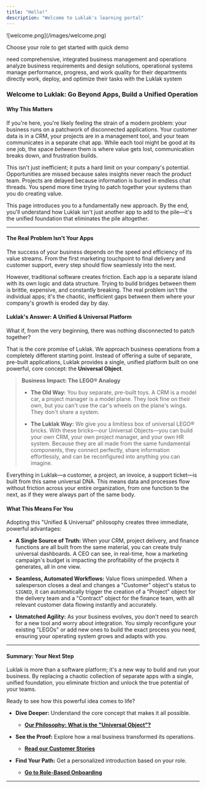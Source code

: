 ```yaml
---
title: "Hello!"
description: "Welcome to Luklak's learning portal"
---
```


<Frame caption="Drag and drop yourself - create your own operational Functions">
  ![welcome.png](/images/welcome.png)
</Frame>

Choose your role to get started with quick demo

<CardGroup cols={4}>
  <Card title="CEO/Founders..." icon="palette" iconType="duotone" href="https://mintlify.com/docs/settings/global" img="/images/CEO.png">
    need comprehensive, integrated business management and operations
  </Card>
  <Card title="Solution Consultants" icon="code" iconType="duotone" href="https://mintlify.com/docs/api-playground/openapi" img="/images/Solution-engineer.png">
    analyze business requirements and design solutions, operational systems
  </Card>
  <Card title="Team Managers" icon="screwdriver-wrench" iconType="duotone" href="https://mintlify.com/docs/content/components/accordions" img="/images/Teamlead.png">
    manage performance, progress, and work quality for their departments
  </Card>
  <Card title="End Users" icon="stars" iconType="duotone" href="https://mintlify.com/customers" img="/images/enduser.png">
    directly work, deploy, and optimize their tasks with the Luklak system
  </Card>
</CardGroup>


### **Welcome to Luklak: Go Beyond Apps, Build a Unified Operation**

#### **Why This Matters**

If you're here, you're likely feeling the strain of a modern problem: your business runs on a patchwork of disconnected applications. Your customer data is in a CRM, your projects are in a management tool, and your team communicates in a separate chat app. While each tool might be good at its one job, the space _between_ them is where value gets lost, communication breaks down, and frustration builds.

This isn't just inefficient; it puts a hard limit on your company's potential. Opportunities are missed because sales insights never reach the product team. Projects are delayed because information is buried in endless chat threads. You spend more time trying to patch together your systems than you do creating value.

This page introduces you to a fundamentally new approach. By the end, you'll understand how Luklak isn't just another app to add to the pile—it's the unified foundation that eliminates the pile altogether.

---

#### **The Real Problem Isn't Your Apps**

The success of your business depends on the speed and efficiency of its value streams. From the first marketing touchpoint to final delivery and customer support, every step should flow seamlessly into the next.

However, traditional software creates friction. Each app is a separate island with its own logic and data structure. Trying to build bridges between them is brittle, expensive, and constantly breaking. The real problem isn't the individual apps; it's the chaotic, inefficient gaps between them where your company's growth is eroded day by day.

#### **Luklak's Answer: A Unified & Universal Platform**

What if, from the very beginning, there was nothing disconnected to patch together?

That is the core promise of Luklak. We approach business operations from a completely different starting point. Instead of offering a suite of separate, pre-built applications, Luklak provides a single, unified platform built on one powerful, core concept: the **Universal Object**.

> **Business Impact: The LEGO® Analogy**
> 
> - **The Old Way:** You buy separate, pre-built toys. A CRM is a model car, a project manager is a model plane. They look fine on their own, but you can't use the car's wheels on the plane's wings. They don't share a system.
>     
> - **The Luklak Way:** We give you a limitless box of universal LEGO® bricks. With these bricks—our Universal Objects—you can build your own CRM, your own project manager, and your own HR system. Because they are all made from the same fundamental components, they connect perfectly, share information effortlessly, and can be reconfigured into anything you can imagine.
>     

Everything in Luklak—a customer, a project, an invoice, a support ticket—is built from this same universal DNA. This means data and processes flow without friction across your entire organization, from one function to the next, as if they were always part of the same body.

#### **What This Means For You**

Adopting this "Unified & Universal" philosophy creates three immediate, powerful advantages:

- **A Single Source of Truth:** When your CRM, project delivery, and finance functions are all built from the same material, you can create truly universal dashboards. A CEO can see, in real-time, how a marketing campaign's budget is impacting the profitability of the projects it generates, all in one view.
    
- **Seamless, Automated Workflows:** Value flows unimpeded. When a salesperson closes a deal and changes a "Customer" object's status to `SIGNED`, it can automatically trigger the creation of a "Project" object for the delivery team and a "Contract" object for the finance team, with all relevant customer data flowing instantly and accurately.
    
- **Unmatched Agility:** As your business evolves, you don't need to search for a new tool and worry about integration. You simply reconfigure your existing "LEGOs" or add new ones to build the exact process you need, ensuring your operating system grows and adapts with you.
    

---

#### **Summary: Your Next Step**

Luklak is more than a software platform; it's a new way to build and run your business. By replacing a chaotic collection of separate apps with a single, unified foundation, you eliminate friction and unlock the true potential of your teams.

Ready to see how this powerful idea comes to life?

- **Dive Deeper:** Understand the core concept that makes it all possible.
    
    - **[Our Philosophy: What is the "Universal Object"?](https://www.google.com/search?q=./our-philosophy)**
        
- **See the Proof:** Explore how a real business transformed its operations.
    
    - **[Read our Customer Stories](https://www.google.com/search?q=./customer-stories)**
        
- **Find Your Path:** Get a personalized introduction based on your role.
    
    - **[Go to Role-Based Onboarding](https://www.google.com/search?q=./role-based-onboarding/for-ceos-and-executives)**
        

---

